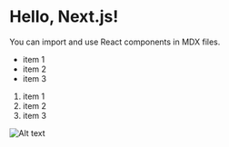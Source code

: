 # Hello, Next.js!

You can import and use React components in MDX files.

* item 1
* item 2
* item 3

1. item 1
2. item 2
3. item 3

![Alt text](https://images.unsplash.com/photo-1688920556232-321bd176d0b4?ixlib=rb-4.0.3&ixid=M3wxMjA3fDB8MHxwaG90by1wYWdlfHx8fGVufDB8fHx8fA%3D%3D&auto=format&fit=crop&w=2370&q=80)
